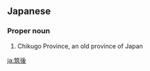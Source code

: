 ==Japanese==
{{wikipedia|lang=ja}}
{{ja-kanjitab|ちく|ご|yomi=o}}

===Proper noun===
{{ja-pos|ちくご|proper}}

# Chikugo Province, an old province of Japan

[[ja:筑後]]